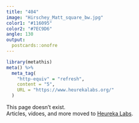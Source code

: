 ```yaml
---
title: "404"
image: "Hirschey_Matt_square_bw.jpg"
color1: "#116095"
color2: "#7EC9D6"
angle: 130
output:
  postcards::onofre
---
```

 
```r
library(metathis)
meta() %>%
  meta_tag(
    "http-equiv" = "refresh",
    content = "5", 
    URL = "https://www.heurekalabs.org/"
  )
```
 
This page doesn't exist.  
Articles, vidoes, and more moved to [Heureka Labs](http://www.heurekalabs.org).
